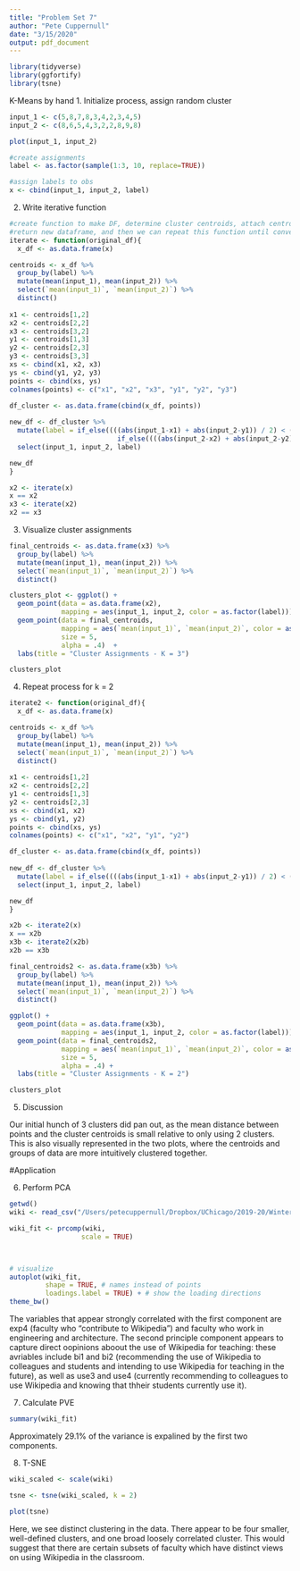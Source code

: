```yaml
---
title: "Problem Set 7"
author: "Pete Cuppernull"
date: "3/15/2020"
output: pdf_document
---
```


```r
library(tidyverse)
library(ggfortify)
library(tsne)
```

K-Means by hand
1. Initialize process, assign random cluster
```r
input_1 <- c(5,8,7,8,3,4,2,3,4,5)
input_2 <- c(8,6,5,4,3,2,2,8,9,8)

plot(input_1, input_2)

#create assignments
label <- as.factor(sample(1:3, 10, replace=TRUE))

#assign labels to obs
x <- cbind(input_1, input_2, label)

```

2. Write iterative function
```r
#create function to make DF, determine cluster centroids, attach centroids to original df and assign label based on closest centroid
#return new dataframe, and then we can repeat this function until convergence
iterate <- function(original_df){
  x_df <- as.data.frame(x)

centroids <- x_df %>%
  group_by(label) %>%
  mutate(mean(input_1), mean(input_2)) %>%
  select(`mean(input_1)`, `mean(input_2)`) %>%
  distinct()
  
x1 <- centroids[1,2]
x2 <- centroids[2,2]
x3 <- centroids[3,2]
y1 <- centroids[1,3]
y2 <- centroids[2,3]
y3 <- centroids[3,3]
xs <- cbind(x1, x2, x3) 
ys <- cbind(y1, y2, y3) 
points <- cbind(xs, ys)
colnames(points) <- c("x1", "x2", "x3", "y1", "y2", "y3")

df_cluster <- as.data.frame(cbind(x_df, points))
  
new_df <- df_cluster %>%
  mutate(label = if_else((((abs(input_1-x1) + abs(input_2-y1)) / 2) < ((abs(input_1-x2) + abs(input_2-y2)) / 2)) & (((abs(input_1-x1) + abs(input_2-y1)) / 2) < ((abs(input_1-x3) + abs(input_2-y3)) / 2)), 1, 
                           if_else((((abs(input_2-x2) + abs(input_2-y2)) / 2) < ((abs(input_1-x3) + abs(input_2-y3)) / 2)), 2, 3))) %>%
  select(input_1, input_2, label)

new_df
}

x2 <- iterate(x)
x == x2
x3 <- iterate(x2)
x2 == x3
```

3. Visualize cluster assignments
```r
final_centroids <- as.data.frame(x3) %>%
  group_by(label) %>%
  mutate(mean(input_1), mean(input_2)) %>%
  select(`mean(input_1)`, `mean(input_2)`) %>%
  distinct()

clusters_plot <- ggplot() +
  geom_point(data = as.data.frame(x2), 
             mapping = aes(input_1, input_2, color = as.factor(label))) +
  geom_point(data = final_centroids, 
             mapping = aes(`mean(input_1)`, `mean(input_2)`, color = as.factor(label)), 
             size = 5, 
             alpha = .4)  +
  labs(title = "Cluster Assignments - K = 3")

clusters_plot
```

4. Repeat process for k = 2
```r
iterate2 <- function(original_df){
  x_df <- as.data.frame(x)

centroids <- x_df %>%
  group_by(label) %>%
  mutate(mean(input_1), mean(input_2)) %>%
  select(`mean(input_1)`, `mean(input_2)`) %>%
  distinct()
  
x1 <- centroids[1,2]
x2 <- centroids[2,2]
y1 <- centroids[1,3]
y2 <- centroids[2,3]
xs <- cbind(x1, x2) 
ys <- cbind(y1, y2) 
points <- cbind(xs, ys)
colnames(points) <- c("x1", "x2", "y1", "y2")

df_cluster <- as.data.frame(cbind(x_df, points))
  
new_df <- df_cluster %>%
  mutate(label = if_else((((abs(input_1-x1) + abs(input_2-y1)) / 2) < ((abs(input_1-x2) + abs(input_2-y2)) / 2)), 1, 2)) %>%
  select(input_1, input_2, label)

new_df
}

x2b <- iterate2(x)
x == x2b
x3b <- iterate2(x2b)
x2b == x3b

final_centroids2 <- as.data.frame(x3b) %>%
  group_by(label) %>%
  mutate(mean(input_1), mean(input_2)) %>%
  select(`mean(input_1)`, `mean(input_2)`) %>%
  distinct()

ggplot() +
  geom_point(data = as.data.frame(x3b), 
             mapping = aes(input_1, input_2, color = as.factor(label))) +
  geom_point(data = final_centroids2, 
             mapping = aes(`mean(input_1)`, `mean(input_2)`, color = as.factor(label)), 
             size = 5, 
             alpha = .4) +
  labs(title = "Cluster Assignments - K = 2")

clusters_plot

```

5. Discussion

Our initial hunch of 3 clusters did pan out, as the mean distance between points and the cluster centroids is small relative to only using 2 clusters. This is also visually represented in the two plots, where the centroids and groups of data are more intuitively clustered together.

#Application

6. Perform PCA
```r
getwd()
wiki <- read_csv("/Users/petecuppernull/Dropbox/UChicago/2019-20/Winter/Computatonal Modeling/Repos/Problem-Set-7-CM/data/wiki.csv")

wiki_fit <- prcomp(wiki, 
                  scale = TRUE)



# visualize
autoplot(wiki_fit,
         shape = TRUE, # names instead of points
         loadings.label = TRUE) + # show the loading directions
theme_bw()

```

The variables that appear strongly correlated with the first component are exp4 (faculty who "contribute to Wikipedia") and faculty who work in engineering and architecture. The second principle component appears to capture direct oopinions aboout the use of Wikipedia for teaching: these avriables include bi1 and bi2 (recommending the use of Wikipedia to colleagues and students and intending to use Wikipedia for teaching in the future), as well as use3 and use4 (currently recommending to colleagues to use Wikipedia and knowing that thheir students currently use it).

7. Calculate PVE 
```r
summary(wiki_fit)
```
Approximately 29.1% of the variance is expalined by the first two components.

8. T-SNE
```r
wiki_scaled <- scale(wiki)

tsne <- tsne(wiki_scaled, k = 2)

plot(tsne)
```

Here, we see distinct clustering in the data. There appear to be four smaller, well-defined clusters, and one broad loosely correlated cluster. This would suggest that there are certain subsets of faculty which have distinct views on using Wikipedia in the classroom.

